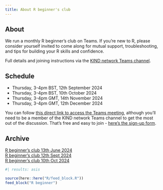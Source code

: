 ---
title: About R beginner's club
---



## About

We run a monthly R beginner's club on Teams. If you’re new to R, please consider yourself invited to come along for mutual support, troubleshooting, and tips for building your R skills and confidence.

Full details and joining instructions via the [KIND network Teams channel](https://teams.microsoft.com/l/team/19%3AQZ7-PbFVcziG2piHLt1_ifey3I2cwFL0yBuTSS8vVao1%40thread.tacv2/conversations?groupId=106d08f3-9026-40e2-b3c7-87cd87304d58&tenantId=10efe0bd-a030-4bca-809c-b5e6745e499a).

## Schedule

+ Thursday, 3-4pm BST, 12th September 2024
+ Thursday, 3-4pm BST, 10th October 2024
+ Thursday, 3-4pm GMT, 14th November 2024
+ Thursday, 3-4pm GMT, 12th December 2024

You can follow [this direct link to access the Teams meeting](https://teams.microsoft.com/l/meetup-join/19%3ab03b2fd777e440eaa255ba67569762b5%40thread.tacv2/1725260923641?context=%7b%22Tid%22%3a%2210efe0bd-a030-4bca-809c-b5e6745e499a%22%2c%22Oid%22%3a%225d92fd7e-56b9-4892-ab77-84ad75c260a0%22%7d), although you'll need to be a member of the KIND network Teams channel to get the most out of the discussion. That's free and easy to join - [here's the sign-up form](https://forms.office.com/r/WQdd6HSCEW).

## Archive

[R beginner's club 13th June 2024](2024-06-13.qmd)
</br>
[R beginner's club 12th Sept 2024](2024-09-12.qmd)
</br>
[R beginner's club 10th Oct 2024](2024-10-10.qmd)




```{r}
#| results: asis

source(here::here("R/feed_block.R"))
feed_block("R beginner")

```